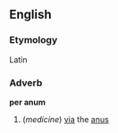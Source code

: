 ==English==
===Etymology===
Latin

===Adverb===
'''per anum'''

#(''medicine'') [[via]] the [[anus]]